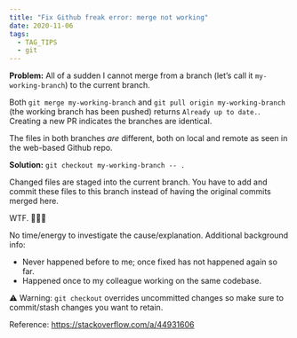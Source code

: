 ```yaml
---
title: "Fix Github freak error: merge not working"
date: 2020-11-06
tags:
  - TAG_TIPS
  - git
---
```


**Problem:** All of a sudden I cannot merge from a branch (let’s call it `my-working-branch`) to the current branch.

Both `git merge my-working-branch` and `git pull origin my-working-branch` (the working branch has been pushed) returns `Already up to date.`. Creating a new PR indicates the branches are identical.

The files in both branches _are_ different, both on local and remote as seen in the web-based Github repo.

**Solution:** `git checkout my-working-branch -- .`

Changed files are staged into the current branch. You have to add and commit these files to this branch instead of having the original commits merged here.

WTF. 🤷🏽‍♀️

No time/energy to investigate the cause/explanation. Additional background info:

- Never happened before to me; once fixed has not happened again so far.
- Happened once to my colleague working on the same codebase.

⚠️ Warning: `git checkout` overrides uncommitted changes so make sure to commit/stash changes you want to retain.

Reference: https://stackoverflow.com/a/44931606
